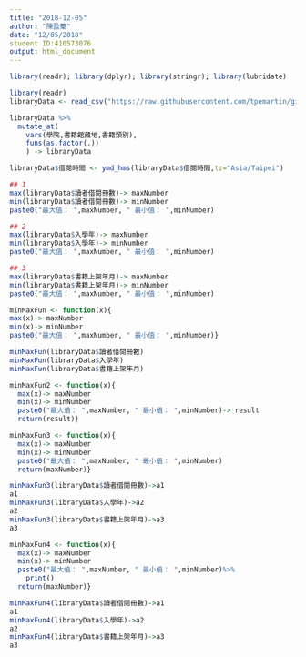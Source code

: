 ```yaml
---
title: "2018-12-05"
author: "陳盈蓁"
date: "12/05/2018"
student ID:410573076
output: html_document
---
```

```r
library(readr); library(dplyr); library(stringr); library(lubridate)
```



```r
library(readr)
libraryData <- read_csv("https://raw.githubusercontent.com/tpemartin/github-data/master/library100_102.csv")
```
```r
libraryData %>%
  mutate_at(
    vars(學院,書籍館藏地,書籍類別),
    funs(as.factor(.))
    ) -> libraryData
```

```r
libraryData$借閱時間 <- ymd_hms(libraryData$借閱時間,tz="Asia/Taipei")
```

```r
## 1
max(libraryData$讀者借閱冊數)-> maxNumber
min(libraryData$讀者借閱冊數)-> minNumber
paste0("最大值： ",maxNumber, " 最小值： ",minNumber)

## 2
max(libraryData$入學年)-> maxNumber
min(libraryData$入學年)-> minNumber
paste0("最大值： ",maxNumber, " 最小值： ",minNumber)

## 3
max(libraryData$書籍上架年月)-> maxNumber
min(libraryData$書籍上架年月)-> minNumber
paste0("最大值： ",maxNumber, " 最小值： ",minNumber)
```


```r
minMaxFun <- function(x){
max(x)-> maxNumber
min(x)-> minNumber
paste0("最大值： ",maxNumber, " 最小值： ",minNumber)}
```

```r
minMaxFun(libraryData$讀者借閱冊數)
minMaxFun(libraryData$入學年)
minMaxFun(libraryData$書籍上架年月)
```

```r
minMaxFun2 <- function(x){
  max(x)-> maxNumber
  min(x)-> minNumber
  paste0("最大值： ",maxNumber, " 最小值： ",minNumber)-> result
  return(result)}
```

```r
minMaxFun3 <- function(x){
  max(x)-> maxNumber
  min(x)-> minNumber
  paste0("最大值： ",maxNumber, " 最小值： ",minNumber)
  return(maxNumber)}
```

```r
minMaxFun3(libraryData$讀者借閱冊數)->a1
a1
minMaxFun3(libraryData$入學年)->a2
a2
minMaxFun3(libraryData$書籍上架年月)->a3
a3
```
```r
minMaxFun4 <- function(x){
  max(x)-> maxNumber
  min(x)-> minNumber
  paste0("最大值： ",maxNumber, " 最小值： ",minNumber)%>%
    print()
  return(maxNumber)}
```

```r
minMaxFun4(libraryData$讀者借閱冊數)->a1
a1
minMaxFun4(libraryData$入學年)->a2
a2
minMaxFun4(libraryData$書籍上架年月)->a3
a3
```

```r

```

